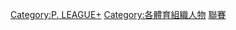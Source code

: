[[Category:P._LEAGUE+|Category:P. LEAGUE+]]
[[Category:各體育組織人物|Category:各體育組織人物]]
[[Category:台灣籃球相關人物|聯賽]]